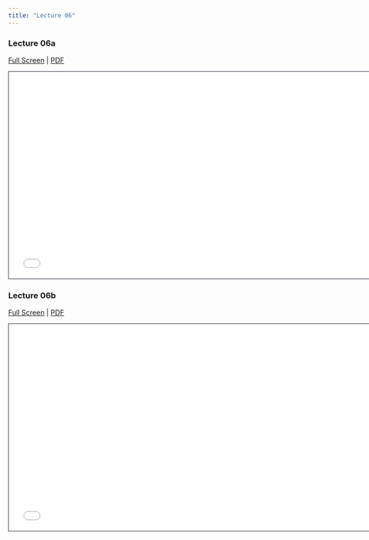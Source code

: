 ```yaml
---
title: "Lecture 06"
---
```


### Lecture 06a
[Full Screen](lecture-06a-2s-ttest-1.qmd) | [PDF]() 

```{=html}
<iframe class="slide-deck" src="lecture-06a-2s-ttest-1.html" height="420" width="747" style="border: 1px solid #2e3846;"></iframe>
```

### Lecture 06b
[Full Screen](lecture-lecture-06b-2s-ttest-2.qmd) | [PDF]() 

```{=html}
<iframe class="slide-deck" src="lecture-06b-2s-ttest-2.html" height="420" width="747" style="border: 1px solid #2e3846;"></iframe>
```